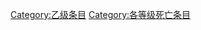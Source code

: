 {{catmore1|[[Wikipedia:死亡专题|Wikipedia:死亡专题]]}}
{{Articles by Quality|topic=死亡|project=死亡|format=toc}}
{{emptycat}}

[[Category:乙级条目|Category:乙级条目]]
[[Category:各等级死亡条目|Category:各等级死亡条目]]
